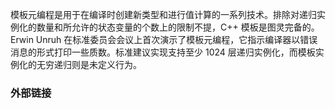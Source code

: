{{title|Template Metaprogramming}}

模板元编程是用于在编译时创建新类型和进行值计算的一系列技术。排除对递归实例化的数量和所允许的状态变量的个数上的限制不提，C++ 模板是图灵完备的。Erwin Unruh 在标准委员会会议上首次演示了模板元编程，它指示编译器以错误消息的形式打印一些质数。标准建议实现支持至少 1024 层递归实例化，而模板实例化的无穷递归则是未定义行为。

{{todo|技术 (特化，SFINAE, ADL, 索引序列, 折叠, constxpr if, etc)}}
{{todo|术语 (traits, typelists, metafunctions, etc)}}
{{todo|库 Boost.MPL / Boost.Mp11 / Metal / Kvasir.MPL / Boost.Hana / etc (可能还有远古的 Loki)}}
{{todo|历史}}

===外部链接===
{{elink begin}}
{{elink|David Vandevoorde, Nicolai M. Josuttis, Douglas Gregor (2017), [http://tmplbook.com/ ''C++ Templates - The Complete Guide, 2nd Edition.'']}}
{{elink|Wikibook: [https://en.wikibooks.org/wiki/C++_Programming/Templates/Template_Meta-Programming Template Meta-Programming.]}}
{{elink|Wikipedia: {{enwiki|Template_metaprogramming|Template Meta-Programming.}}}}
{{elink end}}